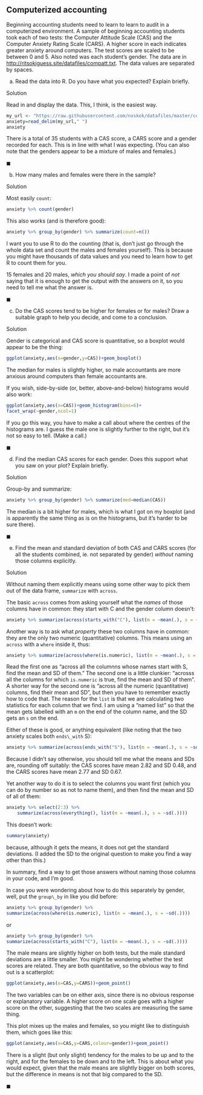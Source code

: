 ##  Computerized accounting


 Beginning accounting students need to
learn to learn to audit in a computerized environment. A sample of
beginning accounting students took each of two tests: the Computer
Attitude Scale (CAS) and the Computer Anxiety Rating Scale (CARS). A
higher score in each indicates greater anxiety around computers. The test scores are scaled to be between 0 and 5. Also
noted was each student's gender. The data are in
[http://ritsokiguess.site/datafiles/compatt.txt](http://ritsokiguess.site/datafiles/compatt.txt). The data values are separated by spaces.



(a) Read the data into R. Do you have what you expected? Explain briefly. 


Solution


Read in and display the data. This, I think, is the easiest way.

```r
my_url <- "https://raw.githubusercontent.com/nxskok/datafiles/master/compatt.txt"
anxiety=read_delim(my_url," ")
anxiety
```     

There is a total of 35 students with a CAS score, a CARS score and a
gender recorded for each. This is in line with what I was
expecting. (You can also note that the genders appear to be a mixture
of males and females.)
    
$\blacksquare$

(b) How many males and females were there in the sample?


Solution


Most easily `count`:
```r
anxiety %>% count(gender)
```     

This also works (and is therefore good):

```r
anxiety %>% group_by(gender) %>% summarize(count=n())
``` 

I want you to use R to do the counting (that is, don't just go through
the whole data set  and count the males and
females yourself). This is because you might have thousands of data
values and you need to learn how to get R to count them for
you.

15 females and 20 males, *which you should say*. I made a point
of *not* saying that it is enough to get the output with the
answers on it, so you need to tell me what the answer is.
    
$\blacksquare$

(c) Do the CAS scores tend to be higher for females or for males? Draw a suitable graph to help you decide, and come to a conclusion.


Solution


Gender is categorical and CAS score is quantitative, so a boxplot would appear to be the thing:
```r
ggplot(anxiety,aes(x=gender,y=CAS))+geom_boxplot()
```     

The median for males is slightly higher, so male accountants are more anxious around computers than female accountants are.

If you wish, side-by-side (or, better, above-and-below) histograms
would also work:

```r
ggplot(anxiety,aes(x=CAS))+geom_histogram(bins=6)+
facet_wrap(~gender,ncol=1)
``` 

If you go this way, you have to make a call about where the centres of the histograms are. I guess the male one is slightly further to the right, but it's not so easy to tell. (Make a call.)
    
$\blacksquare$

(d) Find the median CAS scores for each gender. Does this support what you saw on your plot? Explain briefly.


Solution


Group-by and summarize:
```r
anxiety %>% group_by(gender) %>% summarize(med=median(CAS))
```     

The median is a bit higher for males, which is what I got on my
boxplot (and is apparently the same thing as is on the histograms, but
it's harder to be sure there).
    
$\blacksquare$

(e) Find the mean and standard deviation of both CAS and CARS scores (for all the students combined, ie.\ not separated by gender) *without* naming those columns explicitly.


Solution


Without naming them explicitly means using some other way to pick them out of the data frame, `summarize` with `across`. 

The basic `across` comes from asking yourself what the *names* of those columns have in common: they start with C and the gender column doesn't:

```r
anxiety %>% summarize(across(starts_with("C"), list(m = ~mean(.), s = ~sd(.))))
``` 


Another way is to ask what *property* these two columns have in common: they are the only two numeric (quantitative) columns. This means using an `across` with a `where` inside it, thus:

```r
anxiety %>% summarize(across(where(is.numeric), list(m = ~mean(.), s = ~sd(.))))
```     

Read the first one as "across all the columnns whose names start with S, find the mean and SD of them." The second one is a little clunkier: "acrosss all the columns for which `is.numeric` is true, find the mean and SD of them". A shorter way for the second one is "across all the numeric (quantitative) columns, find their mean and SD", but then you have to remember exactly how to code that. The reason for the `list` is that we are calculating two statistics for each column that we find. I am using a "named list" so that the mean gets labelled with an `m` on the end of the column name, and the SD gets an `s` on the end.

Either of these is good, or anything equivalent (like noting that the two anxiety scales both `ends\_with` S):

```r
anxiety %>% summarize(across(ends_with("S"), list(m = ~mean(.), s = ~sd(.))))
``` 

Because I didn't say otherwise, you should tell me what the means and SDs are, rounding off suitably: the CAS scores have mean 2.82 and SD 0.48, and the CARS scores have mean 2.77 and SD 0.67.

Yet another way to do it is to select the columns you want first (which
you can do by number so as not to name them), and then find the mean
and SD of all of them:

```r
anxiety %>% select(2:3) %>% 
    summarize(across(everything(), list(m = ~mean(.), s = ~sd(.))))
``` 

This doesn't work:

```r
summary(anxiety)
``` 

because, although it gets the means, it does not get the standard
deviations. (I added the SD to the original question to make you find
a way other than this.)

In summary, find a way to get those answers without naming those
columns in your code, and I'm good.

In case you were wondering about how to do this separately by gender, well, put the `group\_by` in like you did before:

```r
anxiety %>% group_by(gender) %>%
summarize(across(where(is.numeric), list(m = ~mean(.), s = ~sd(.))))
``` 

or

```r
anxiety %>% group_by(gender) %>%
summarize(across(starts_with("C"), list(m = ~mean(.), s = ~sd(.))))
``` 

The male means are slightly higher on both tests, but the male
standard deviations are a little smaller.
You might be wondering whether the test scores are related. They are both quantitative, so the obvious way to find out is a scatterplot:

```r
ggplot(anxiety,aes(x=CAS,y=CARS))+geom_point()
``` 

The two variables can be on either axis, since there is no obvious
response or explanatory variable. A higher score on one scale goes
with a higher score on the other, suggesting that the two scales are
measuring the same thing.

This plot mixes up the males and females, so you might like to distinguish them, which goes like this:

```r
ggplot(anxiety,aes(x=CAS,y=CARS,colour=gender))+geom_point()
``` 

There is a slight (but only slight) tendency for the males to be up
and to the right, and for the females to be down and to the left. This
is about what you would expect, given that the male means are slightly
bigger on both scores, but the difference in means is not that big
compared to the SD.
    
$\blacksquare$




